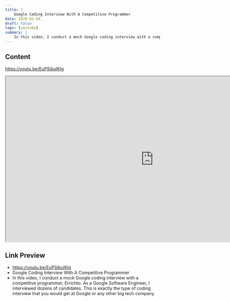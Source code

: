 ```yaml
---
title: |
    Google Coding Interview With A Competitive Programmer
date: 2020-02-04
draft: false
tags: [youtube]
summary: |
    In this video, I conduct a mock Google coding interview with a competitive programmer, Errichto. As a Google Software Engineer, I interviewed dozens of candidates. This is exactly the type of coding interview that you would get at Google or any other big tech company.  Check out the video we made on Errichto's channel: https://www.youtube.com/watch?v=Y8VeyLG3NhY  Prepping for coding interviews? Practice with 77 video explanations of popular interview questions and a full-fledged coding workspace on AlgoExpert: https://www.algoexpert.io (use "clem" promo code for a discount!)
---
```


## Content

https://youtu.be/EuPSibuIKIg


<iframe
    width="960"
    height="540"
    src="https://www.youtube.com/embed/EuPSibuIKIg"
    title="Google Coding Interview With A Competitive Programmer"
    allow="accelerometer; autoplay; clipboard-write; encrypted-media; gyroscope; picture-in-picture; web-share"
    allowFullscreen
    >
</iframe>

## Link Preview

- https://youtu.be/EuPSibuIKIg
- Google Coding Interview With A Competitive Programmer
- In this video, I conduct a mock Google coding interview with a competitive programmer, Errichto. As a Google Software Engineer, I interviewed dozens of candidates. This is exactly the type of coding interview that you would get at Google or any other big tech company.
